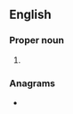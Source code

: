 ==English==

===Proper noun===
{{en-proper noun}}

# {{abbreviation of|Song of Solomon|lang=en}}

===Anagrams===
* {{anagrams|en|a=glnooss|Glosson|Golsons|Sol. Song}}